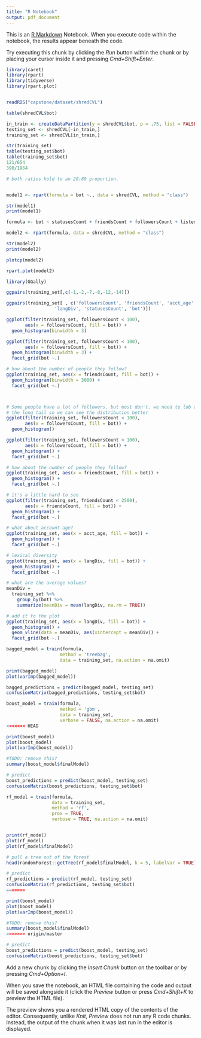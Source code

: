 ```yaml
---
title: "R Notebook"
output: pdf_document
---
```


This is an [R Markdown](http://rmarkdown.rstudio.com) Notebook. When you execute code within the notebook, the results appear beneath the code. 

Try executing this chunk by clicking the *Run* button within the chunk or by placing your cursor inside it and pressing *Cmd+Shift+Enter*. 

```r

library(caret)
library(rpart)
library(tidyverse)
library(rpart.plot)


readRDS("capstone/dataset/shredCVL")

```

```r

table(shredCVL$bot)

in_train <- createDataPartition(y = shredCVL$bot, p = .75, list = FALSE)
testing_set <- shredCVL[-in_train,]
training_set <- shredCVL[in_train,]

str(training_set)
table(testing_set$bot)
table(training_set$bot)
121/654
390/1964

# both ratios hold to an 20:80 proportion.


model1 <- rpart(formula = bot ~., data = shredCVL, method = "class")

str(model1)
print(model1)

formula <- bot ~ statusesCount + friendsCount + followersCount + listedCount + acct_age + langDiv + mean_time_betwn_tweets + Count + mCount

model2 <- rpart(formula, data = shredCVL, method = "class")

str(model2)
print(model2)

plotcp(model2)

rpart.plot(model2)

library(GGally)

ggpairs(training_set[,c(-1,-2,-7,-8,-12,-14)])

ggpairs(training_set[ , c('followersCount', 'friendsCount', 'acct_age', 
                  'langDiv', 'statusesCount', 'bot')])

ggplot(filter(training_set, followersCount < 100), 
       aes(x = followersCount, fill = bot)) +
  geom_histogram(binwidth = 3)

ggplot(filter(training_set, followersCount < 100), 
       aes(x = followersCount, fill = bot)) +
  geom_histogram(binwidth = 3) + 
  facet_grid(bot ~.)

# how about the number of people they follow?
ggplot(training_set, aes(x = friendsCount, fill = bot)) +
  geom_histogram(binwidth = 3000) +
  facet_grid(bot ~.)



# Some people have a lot of followers, but most don't. we need to lob off
# the long tail so we can see the distribution better
ggplot(filter(training_set, followersCount < 100), 
       aes(x = followersCount, fill = bot)) +
  geom_histogram()

ggplot(filter(training_set, followersCount < 100), 
       aes(x = followersCount, fill = bot)) +
  geom_histogram() + 
  facet_grid(bot ~.)

# how about the number of people they follow?
ggplot(training_set, aes(x = friendsCount, fill = bot)) +
  geom_histogram() +
  facet_grid(bot ~.)

# it's a little hard to see
ggplot(filter(training_set, friendsCount < 2500), 
       aes(x = friendsCount, fill = bot)) +
  geom_histogram() +
  facet_grid(bot ~.)

# what about account age?
ggplot(training_set, aes(x = acct_age, fill = bot)) +
  geom_histogram() +
  facet_grid(bot ~.)

# lexical diversity
ggplot(training_set, aes(x = langDiv, fill = bot)) +
  geom_histogram() +
  facet_grid(bot ~.)

# what are the average values?
meanDiv = 
  training_set %>%
    group_by(bot) %>%
    summarize(meanDiv = mean(langDiv, na.rm = TRUE))

# add it to the plot
ggplot(training_set, aes(x = langDiv, fill = bot)) +
  geom_histogram() +
  geom_vline(data = meanDiv, aes(xintercept = meanDiv)) + 
  facet_grid(bot ~.)


```

```r

bagged_model = train(formula,
                    method = 'treebag',
                    data = training_set, na.action = na.omit)

print(bagged_model)
plot(varImp(bagged_model))

bagged_predictions = predict(bagged_model, testing_set)
confusionMatrix(bagged_predictions, testing_set$bot)


```

```r

boost_model = train(formula,
                    method = 'gbm',
                    data = training_set,
                    verbose = FALSE, na.action = na.omit)
<<<<<<< HEAD

print(boost_model)
plot(boost_model)
plot(varImp(boost_model))

#TODO: remove this?
summary(boost_model$finalModel)

# predict
boost_predictions = predict(boost_model, testing_set)
confusionMatrix(boost_predictions, testing_set$bot)
```

```r
rf_model = train(formula, 
                 data = training_set, 
                 method = 'rf',
                 prox = TRUE,
                 verbose = TRUE, na.action = na.omit)


print(rf_model)
plot(rf_model)
plot(rf_model$finalModel)

# pull a tree out of the forest
head(randomForest::getTree(rf_model$finalModel, k = 5, labelVar = TRUE))

# predict
rf_predictions = predict(rf_model, testing_set)
confusionMatrix(rf_predictions, testing_set$bot)
=======

print(boost_model)
plot(boost_model)
plot(varImp(boost_model))

#TODO: remove this?
summary(boost_model$finalModel)
>>>>>>> origin/master

# predict
boost_predictions = predict(boost_model, testing_set)
confusionMatrix(boost_predictions, testing_set$bot)
```

Add a new chunk by clicking the *Insert Chunk* button on the toolbar or by pressing *Cmd+Option+I*.

When you save the notebook, an HTML file containing the code and output will be saved alongside it (click the *Preview* button or press *Cmd+Shift+K* to preview the HTML file). 

The preview shows you a rendered HTML copy of the contents of the editor. Consequently, unlike *Knit*, *Preview* does not run any R code chunks. Instead, the output of the chunk when it was last run in the editor is displayed.

